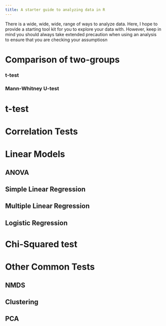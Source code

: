 ```yaml
---
title: A starter guide to analyzing data in R
---
```


There is a wide, wide, wide, range of ways to analyze data. Here, I hope to provide a starting tool kit for you to explore your data with. However, keep in mind you should always take extended precaution when using an analysis to ensure that you are checking your assumptiosn

# Comparison of two-groups

### t-test

### Mann-Whitney U-test

# t-test

# Correlation Tests

# Linear Models

## ANOVA

## Simple Linear Regression

## Multiple Linear Regression

## Logistic Regression

# Chi-Squared test

# Other Common Tests

## NMDS

## Clustering

## PCA
